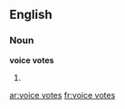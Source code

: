 ==English==

===Noun===
'''voice votes'''

# {{plural of|[[voice vote]]}}

[[ar:voice votes]]
[[fr:voice votes]]